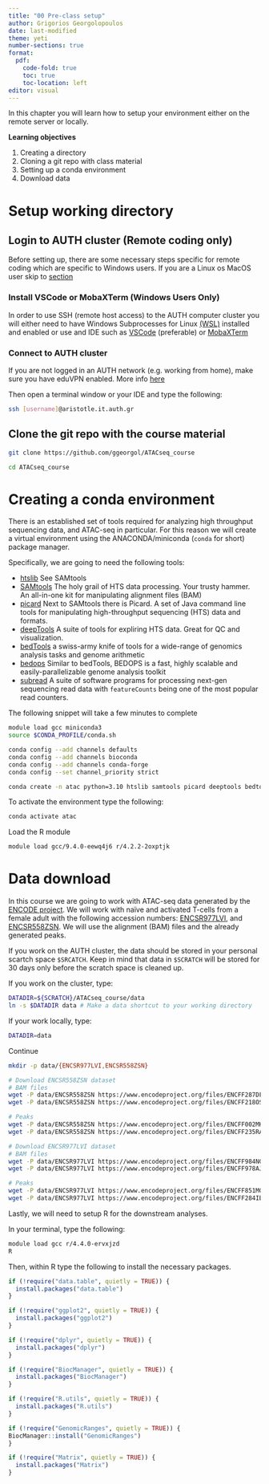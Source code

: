 ```yaml
---
title: "00 Pre-class setup"
author: Grigorios Georgolopoulos
date: last-modified
theme: yeti
number-sections: true
format:
  pdf:
    code-fold: true
    toc: true
    toc-location: left
editor: visual
---
```


In this chapter you will learn how to setup your environment either on the remote server or locally.

**Learning objectives**

1. Creating a directory
2. Cloning a git repo with class material
3. Setting up a conda environment
4. Download data

# Setup working directory

## Login to AUTH cluster (Remote coding only)

Before setting up, there are some necessary steps specific for remote coding which are specific to Windows users. If you are a Linux os MacOS user skip to [section](#unix-linuxmacos-users)

### Install VSCode or MobaXTerm (Windows Users Only)

In order to use SSH (remote host access) to the AUTH computer cluster you will either need to have Windows Subprocesses for Linux [(WSL)](https://learn.microsoft.com/en-us/windows/wsl/install) installed and enabled or use and IDE such as [VSCode](https://code.visualstudio.com/) (preferable) or [MobaXTerm](https://mobaxterm.mobatek.net/)

### Connect to AUTH cluster

If you are not logged in an AUTH network (e.g. working from home), make sure you have eduVPN enabled. More info [here](https://it.auth.gr/manuals/eduvpn/)

Then open a terminal window or your IDE and type the following:

```bash
ssh [username]@aristotle.it.auth.gr
```

## Clone the git repo with the course material

```bash
git clone https://github.com/ggeorgol/ATACseq_course

cd ATACseq_course
```

# Creating a conda environment

There is an established set of tools required for analyzing high throughput sequencing data, and ATAC-seq in particular. For this reason we will create a virtual environment using the ANACONDA/miniconda (`conda` for short) package manager. 

Specifically, we are going to need the following tools:

* [htslib](http://www.htslib.org/)  See SAMtools
* [SAMtools](http://www.htslib.org/) The holy grail of HTS data processing. Your trusty hammer. An all-in-one kit for manipulating alignment files (BAM)
* [picard](https://broadinstitute.github.io/picard/) Next to SAMtools there is Picard. A set of Java command line tools for manipulating high-throughput sequencing (HTS) data and formats.
* [deepTools](https://deeptools.readthedocs.io/en/develop/) A suite of tools for expliring HTS data. Great for QC and visualization.
* [bedTools](https://bedtools.readthedocs.io/en/latest/) a swiss-army knife of tools for a wide-range of genomics analysis tasks and genome arithmetic
* [bedops](https://bedops.readthedocs.io/en/latest/) Similar to bedTools, BEDOPS is a fast, highly scalable and easily-parallelizable genome analysis toolkit
* [subread](https://subread.sourceforge.net/) A suite of software programs for processing next-gen sequencing read data with `featureCounts` being one of the most popular read counters.

The following snippet will take a few minutes to complete

```bash
module load gcc miniconda3
source $CONDA_PROFILE/conda.sh

conda config --add channels defaults
conda config --add channels bioconda
conda config --add channels conda-forge
conda config --set channel_priority strict

conda create -n atac python=3.10 htslib samtools picard deeptools bedtools bedops subread
```

To activate the environment type the following:

```bash
conda activate atac
```

Load the R module

```bash
module load gcc/9.4.0-eewq4j6 r/4.2.2-2oxptjk
```

# Data download

In this course we are going to work with ATAC-seq data generated by the [ENCODE project](https://www.encodeproject.org/matrix/?type=Experiment&control_type!=*&status=released&perturbed=false&assay_title=ATAC-seq). We will work with naïve and activated T-cells from a female adult with the following accession numbers: [ENCSR977LVI](https://www.encodeproject.org/experiments/ENCSR977LVI/), and [ENCSR558ZSN](https://www.encodeproject.org/experiments/ENCSR558ZSN/). We will use the alignment (BAM) files and the already generated peaks.

If you work on the AUTH cluster, the data should be stored in your personal scartch space `$SRCATCH`. Keep in mind that data in `$SCRATCH` will be stored for 30 days only before the scratch space is cleaned up.

If you work on the cluster, type:
```bash
DATADIR=${SCRATCH}/ATACseq_course/data
ln -s $DATADIR data # Make a data shortcut to your working directory
```

If your work locally, type:
```bash
DATADIR=data
```

Continue
```bash
mkdir -p data/{ENCSR977LVI,ENCSR558ZSN}

# Download ENCSR558ZSN dataset
# BAM files
wget -P data/ENCSR558ZSN https://www.encodeproject.org/files/ENCFF287DFF/@@download/ENCFF287DFF.bam
wget -P data/ENCSR558ZSN https://www.encodeproject.org/files/ENCFF218OSF/@@download/ENCFF218OSF.bam

# Peaks
wget -P data/ENCSR558ZSN https://www.encodeproject.org/files/ENCFF002MKC/@@download/ENCFF002MKC.bed.gz
wget -P data/ENCSR558ZSN https://www.encodeproject.org/files/ENCFF235RAD/@@download/ENCFF235RAD.bed.gz

# Download ENCSR977LVI dataset
# BAM files
wget -P data/ENCSR977LVI https://www.encodeproject.org/files/ENCFF984NGC/@@download/ENCFF984NGC.bam
wget -P data/ENCSR977LVI https://www.encodeproject.org/files/ENCFF978AJO/@@download/ENCFF978AJO.bam

# Peaks
wget -P data/ENCSR977LVI https://www.encodeproject.org/files/ENCFF851MGR/@@download/ENCFF851MGR.bed.gz
wget -P data/ENCSR977LVI https://www.encodeproject.org/files/ENCFF284IBU/@@download/ENCFF284IBU.bed.gz
```

Lastly, we will need to setup R for the downstream analyses.

In your terminal, type the following:

```bash
module load gcc r/4.4.0-ervxjzd
R
```

Then, within R type the following to install the necessary packages.

```r
if (!require("data.table", quietly = TRUE)) {
  install.packages("data.table")
}

if (!require("ggplot2", quietly = TRUE)) {
  install.packages("ggplot2")
}

if (!require("dplyr", quietly = TRUE)) {
  install.packages("dplyr")
}

if (!require("BiocManager", quietly = TRUE)) {
  install.packages("BiocManager")
}

if (!require("R.utils", quietly = TRUE)) {
  install.packages("R.utils")
}

if (!require("GenomicRanges", quietly = TRUE)) {
BiocManager::install("GenomicRanges")
}

if (!require("Matrix", quietly = TRUE)) {
  install.packages("Matrix")
}
```
